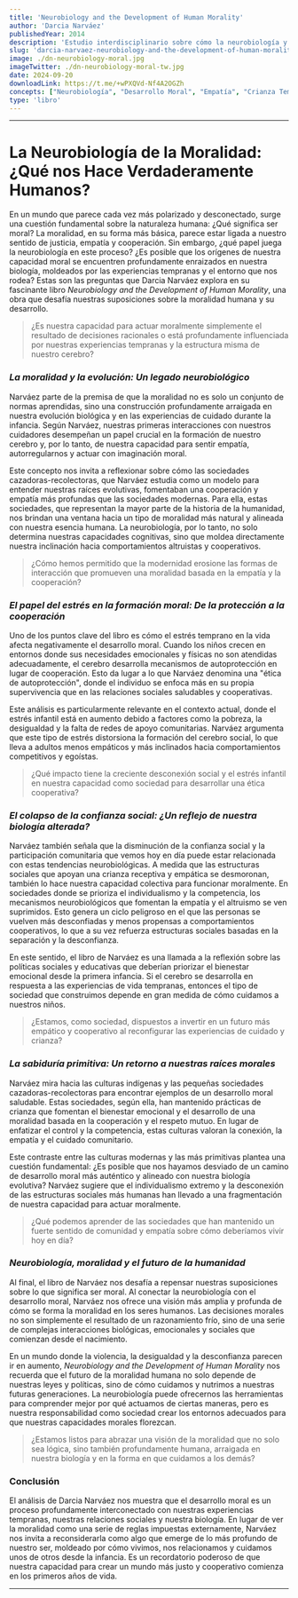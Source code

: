 ```yaml
---
title: 'Neurobiology and the Development of Human Morality'
author: 'Darcia Narváez'
publishedYear: 2014
description: 'Estudio interdisciplinario sobre cómo la neurobiología y la crianza temprana moldean la empatía y la cooperación. Explora el impacto del estrés en el desarrollo moral y sugiere caminos para restaurar una ética basada en la conexión y el bienestar común.'
slug: 'darcia-narvaez-neurobiology-and-the-development-of-human-morality'
image: ./dn-neurobiology-moral.jpg
imageTwitter: ./dn-neurobiology-moral-tw.jpg
date: 2024-09-20
downloadLink: https://t.me/+wPXQVd-Nf4A2OGZh
concepts: ["Neurobiología", "Desarrollo Moral", "Empatía", "Crianza Temprana", "Cooperación Social", "Darcia Narváez"]
type: 'libro'
---
```


---

# La Neurobiología de la Moralidad: ¿Qué nos Hace Verdaderamente Humanos?

En un mundo que parece cada vez más polarizado y desconectado, surge una cuestión fundamental sobre la naturaleza humana: ¿Qué significa ser moral? La moralidad, en su forma más básica, parece estar ligada a nuestro sentido de justicia, empatía y cooperación. Sin embargo, ¿qué papel juega la neurobiología en este proceso? ¿Es posible que los orígenes de nuestra capacidad moral se encuentren profundamente enraizados en nuestra biología, moldeados por las experiencias tempranas y el entorno que nos rodea? Estas son las preguntas que Darcia Narváez explora en su fascinante libro _Neurobiology and the Development of Human Morality_, una obra que desafía nuestras suposiciones sobre la moralidad humana y su desarrollo. 

> ¿Es nuestra capacidad para actuar moralmente simplemente el resultado de decisiones racionales o está profundamente influenciada por nuestras experiencias tempranas y la estructura misma de nuestro cerebro?

### _La moralidad y la evolución: Un legado neurobiológico_

Narváez parte de la premisa de que la moralidad no es solo un conjunto de normas aprendidas, sino una construcción profundamente arraigada en nuestra evolución biológica y en las experiencias de cuidado durante la infancia. Según Narváez, nuestras primeras interacciones con nuestros cuidadores desempeñan un papel crucial en la formación de nuestro cerebro y, por lo tanto, de nuestra capacidad para sentir empatía, autorregularnos y actuar con imaginación moral. 

Este concepto nos invita a reflexionar sobre cómo las sociedades cazadoras-recolectoras, que Narváez estudia como un modelo para entender nuestras raíces evolutivas, fomentaban una cooperación y empatía más profundas que las sociedades modernas. Para ella, estas sociedades, que representan la mayor parte de la historia de la humanidad, nos brindan una ventana hacia un tipo de moralidad más natural y alineada con nuestra esencia humana. La neurobiología, por lo tanto, no solo determina nuestras capacidades cognitivas, sino que moldea directamente nuestra inclinación hacia comportamientos altruistas y cooperativos.

> ¿Cómo hemos permitido que la modernidad erosione las formas de interacción que promueven una moralidad basada en la empatía y la cooperación?

### _El papel del estrés en la formación moral: De la protección a la cooperación_

Uno de los puntos clave del libro es cómo el estrés temprano en la vida afecta negativamente el desarrollo moral. Cuando los niños crecen en entornos donde sus necesidades emocionales y físicas no son atendidas adecuadamente, el cerebro desarrolla mecanismos de autoprotección en lugar de cooperación. Esto da lugar a lo que Narváez denomina una "ética de autoprotección", donde el individuo se enfoca más en su propia supervivencia que en las relaciones sociales saludables y cooperativas.

Este análisis es particularmente relevante en el contexto actual, donde el estrés infantil está en aumento debido a factores como la pobreza, la desigualdad y la falta de redes de apoyo comunitarias. Narváez argumenta que este tipo de estrés distorsiona la formación del cerebro social, lo que lleva a adultos menos empáticos y más inclinados hacia comportamientos competitivos y egoístas.

> ¿Qué impacto tiene la creciente desconexión social y el estrés infantil en nuestra capacidad como sociedad para desarrollar una ética cooperativa?

### _El colapso de la confianza social: ¿Un reflejo de nuestra biología alterada?_

Narváez también señala que la disminución de la confianza social y la participación comunitaria que vemos hoy en día puede estar relacionada con estas tendencias neurobiológicas. A medida que las estructuras sociales que apoyan una crianza receptiva y empática se desmoronan, también lo hace nuestra capacidad colectiva para funcionar moralmente. En sociedades donde se prioriza el individualismo y la competencia, los mecanismos neurobiológicos que fomentan la empatía y el altruismo se ven suprimidos. Esto genera un ciclo peligroso en el que las personas se vuelven más desconfiadas y menos propensas a comportamientos cooperativos, lo que a su vez refuerza estructuras sociales basadas en la separación y la desconfianza.

En este sentido, el libro de Narváez es una llamada a la reflexión sobre las políticas sociales y educativas que deberían priorizar el bienestar emocional desde la primera infancia. Si el cerebro se desarrolla en respuesta a las experiencias de vida tempranas, entonces el tipo de sociedad que construimos depende en gran medida de cómo cuidamos a nuestros niños. 

> ¿Estamos, como sociedad, dispuestos a invertir en un futuro más empático y cooperativo al reconfigurar las experiencias de cuidado y crianza?

### _La sabiduría primitiva: Un retorno a nuestras raíces morales_

Narváez mira hacia las culturas indígenas y las pequeñas sociedades cazadoras-recolectoras para encontrar ejemplos de un desarrollo moral saludable. Estas sociedades, según ella, han mantenido prácticas de crianza que fomentan el bienestar emocional y el desarrollo de una moralidad basada en la cooperación y el respeto mutuo. En lugar de enfatizar el control y la competencia, estas culturas valoran la conexión, la empatía y el cuidado comunitario. 

Este contraste entre las culturas modernas y las más primitivas plantea una cuestión fundamental: ¿Es posible que nos hayamos desviado de un camino de desarrollo moral más auténtico y alineado con nuestra biología evolutiva? Narváez sugiere que el individualismo extremo y la desconexión de las estructuras sociales más humanas han llevado a una fragmentación de nuestra capacidad para actuar moralmente.

> ¿Qué podemos aprender de las sociedades que han mantenido un fuerte sentido de comunidad y empatía sobre cómo deberíamos vivir hoy en día?

### _Neurobiología, moralidad y el futuro de la humanidad_

Al final, el libro de Narváez nos desafía a repensar nuestras suposiciones sobre lo que significa ser moral. Al conectar la neurobiología con el desarrollo moral, Narváez nos ofrece una visión más amplia y profunda de cómo se forma la moralidad en los seres humanos. Las decisiones morales no son simplemente el resultado de un razonamiento frío, sino de una serie de complejas interacciones biológicas, emocionales y sociales que comienzan desde el nacimiento. 

En un mundo donde la violencia, la desigualdad y la desconfianza parecen ir en aumento, _Neurobiology and the Development of Human Morality_ nos recuerda que el futuro de la moralidad humana no solo depende de nuestras leyes y políticas, sino de cómo cuidamos y nutrimos a nuestras futuras generaciones. La neurobiología puede ofrecernos las herramientas para comprender mejor por qué actuamos de ciertas maneras, pero es nuestra responsabilidad como sociedad crear los entornos adecuados para que nuestras capacidades morales florezcan.

> ¿Estamos listos para abrazar una visión de la moralidad que no solo sea lógica, sino también profundamente humana, arraigada en nuestra biología y en la forma en que cuidamos a los demás?

### Conclusión

El análisis de Darcia Narváez nos muestra que el desarrollo moral es un proceso profundamente interconectado con nuestras experiencias tempranas, nuestras relaciones sociales y nuestra biología. En lugar de ver la moralidad como una serie de reglas impuestas externamente, Narváez nos invita a reconsiderarla como algo que emerge de lo más profundo de nuestro ser, moldeado por cómo vivimos, nos relacionamos y cuidamos unos de otros desde la infancia. Es un recordatorio poderoso de que nuestra capacidad para crear un mundo más justo y cooperativo comienza en los primeros años de vida.

---
